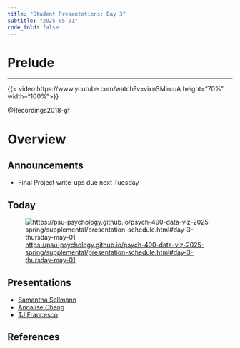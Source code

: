 ```yaml
---
title: "Student Presentations: Day 3"
subtitle: "2025-05-01"
code_fold: false
---
```


# Prelude

---

{{< video https://www.youtube.com/watch?v=vixnSMircuA height="70%" width="100%">}}

@Recordings2018-gf

# Overview

## Announcements

- Final Project write-ups due next Tuesday

## Today

![<https://psu-psychology.github.io/psych-490-data-viz-2025-spring/supplemental/presentation-schedule.html#day-3-thursday-may-01>](../include/img/day-3-presenters.png)

## Presentations


- [Samantha Sellmann](https://pennstateoffice365-my.sharepoint.com/:p:/r/personal/ses6443_psu_edu/Documents/PSYCH%20490%20Final%20Project.pptx?d=w12fcb28cbe234fb6a378389d10d936b2&e=4%3ab9a6cad17c984b12a98fa94761bf856a&sharingv2=true&fromShare=true&at=9)
- [Annalise Chang]()
- [TJ Francesco](https://docs.google.com/presentation/d/1uhHlGqfK6mJrXESqYl2hLAlAtPBGco_JuG2b3c6_7vE/edit#slide=id.p)

## References
